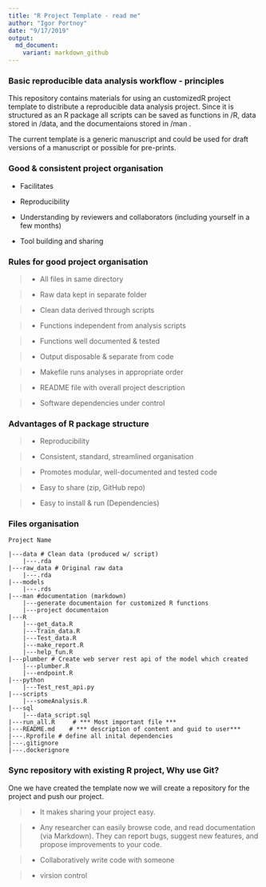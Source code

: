 ```yaml
---
title: "R Project Template - read me"
author: "Igor Portnoy"
date: "9/17/2019"
output:
  md_document:
    variant: markdown_github
---
```



### Basic reproducible data analysis workflow - principles 

This repository contains materials for using an customizedR project template to distribute a reproducible data analysis project. Since it is structured as an R package all scripts can be saved as functions in /R, data stored in /data, and the documentaions stored in /man .

The current template is a generic manuscript and could be used for draft versions of a manuscript or possible for pre-prints.


### Good & consistent project organisation

- Facilitates

- Reproducibility
  
- Understanding by reviewers and collaborators (including yourself in a few months)
  
- Tool building and sharing
  
  
### Rules for good project organisation


> - All files in same directory

> - Raw data kept in separate folder

> - Clean data derived through scripts

> - Functions independent from analysis scripts

> - Functions well documented & tested

> - Output disposable & separate from code

> - Makefile runs analyses in appropriate order

> - README file with overall project description

> - Software dependencies under control


### Advantages of R package structure

> - Reproducibility

> - Consistent, standard, streamlined organisation

> - Promotes modular, well-documented and tested code

> - Easy to share (zip, GitHub repo)

> - Easy to install & run (Dependencies)



### Files organisation



```
Project Name

|---data # Clean data (produced w/ script)
    |---.rda 
|---raw_data # Original raw data
    |---.rda
|---models 
    |---.rds 
|---man #documentation (markdown)
    |---generate documentaion for customized R functions
    |---project documentaion
|---R
    |---get_data.R
    |---Train_data.R
    |---Test_data.R
    |---make_report.R
    |---help_fun.R
|---plumber # Create web server rest api of the model which created
    |---plumber.R
    |---endpoint.R 
|---python
    |---Test_rest_api.py
|---scripts
    |---someAnalysis.R 
|---sql
    |---data_script.sql
|---run_all.R     # *** Most important file ***
|---README.md    # *** description of content and guid to user***
|---.Rprofile # define all inital dependencies 
|---.gitignore
|---.dockerignore

```

### Sync repository with existing R project, Why use Git?

One we have created the template now we will create a repository for the project and push our project. 

> - It makes sharing your project easy.

> - Any researcher can easily browse code, and read documentation (via Markdown). They can report bugs, suggest new features, and propose improvements to your code.

> - Collaboratively write code with someone

> - virsion control




